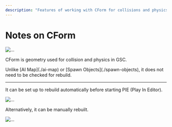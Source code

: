 ```yaml
---
description: "Features of working with CForm for collisions and physics GSC: automatic and manual assembly, no rebuild check."
---
```



# Notes on CForm

![...](./cform.ru/img/cform.png)

CForm is geometry used for collision and physics in GSC.

<Callout type="info" emoji="ℹ️">
  Unlike [AI Map](./ai-map) or [Spawn Objects](./spawn-objects), it does not need to be checked for rebuild.
</Callout>

---

It can be set up to rebuild automatically before starting PIE (Play In Editor).

![...](./cform.ru/img/cform-pie.png)

Alternatively, it can be manually rebuilt.

![...](./cform.ru/img/cform-manual.png)
